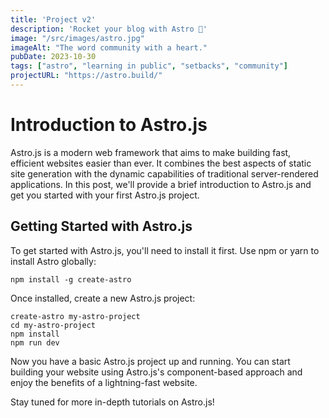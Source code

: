 ```yaml
---
title: 'Project v2'
description: 'Rocket your blog with Astro 🚀'
image: "/src/images/astro.jpg"
imageAlt: "The word community with a heart."
pubDate: 2023-10-30
tags: ["astro", "learning in public", "setbacks", "community"]
projectURL: "https://astro.build/"
---
```



# Introduction to Astro.js

Astro.js is a modern web framework that aims to make building fast, efficient websites easier than ever. It combines the best aspects of static site generation with the dynamic capabilities of traditional server-rendered applications. In this post, we'll provide a brief introduction to Astro.js and get you started with your first Astro.js project.

## Getting Started with Astro.js

To get started with Astro.js, you'll need to install it first. Use npm or yarn to install Astro globally:

`npm install -g create-astro` 

Once installed, create a new Astro.js project:

```
create-astro my-astro-project
cd my-astro-project
npm install
npm run dev
```

Now you have a basic Astro.js project up and running. You can start building your website using Astro.js's component-based approach and enjoy the benefits of a lightning-fast website.

Stay tuned for more in-depth tutorials on Astro.js!